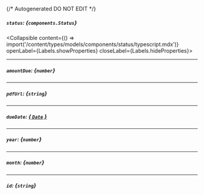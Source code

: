 {/* Autogenerated DO NOT EDIT  */}

##### `status`: *{`components.Status`}*
<Collapsible content={() => import('/content/types/models/components/status/typescript.mdx')} openLabel={Labels.showProperties} closeLabel={Labels.hideProperties}>
</Collapsible>

---
##### `amountDue`: *{`number`}*

---
##### `pdfUrl`: *{`string`}*

---
##### `dueDate`: [*{ `Date` }*](https://developer.mozilla.org/en-US/docs/Web/JavaScript/Reference/Global_Objects/Date)

---
##### `year`: *{`number`}*

---
##### `month`: *{`number`}*

---
##### `id`: *{`string`}*


